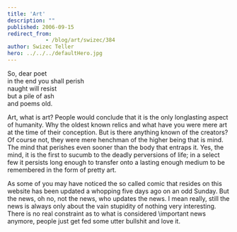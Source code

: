 ```yaml
---
title: 'Art'
description: ""
published: 2006-09-15
redirect_from: 
            - /blog/art/swizec/384
author: Swizec Teller
hero: ../../../defaultHero.jpg
---
```

So, dear poet  
in the end you shall perish  
naught will resist  
but a pile of ash  
and poems old.  


  
Art, what is art? People would conclude that it is the only longlasting aspect of humanity. Why the oldest known relics and what have you were mere art at the time of their conception. But is there anything known of the creators? Of course not, they were mere henchman of the higher being that is mind. The mind that perishes even sooner than the body that entraps it. Yes, the mind, it is the first to sucumb to the deadly perversions of life; in a select few it persists long enough to transfer onto a lasting enough medium to be remembered in the form of pretty art.  
  
As some of you may have noticed the so called comic that resides on this website has been updated a whopping five days ago on an odd Sunday. But the news, oh no, not the news, who updates the news. I mean really, still the news is always only about the vain stupidity of nothing very interesting. There is no real constraint as to what is considered \\important news anymore, people just get fed some utter bullshit and love it.